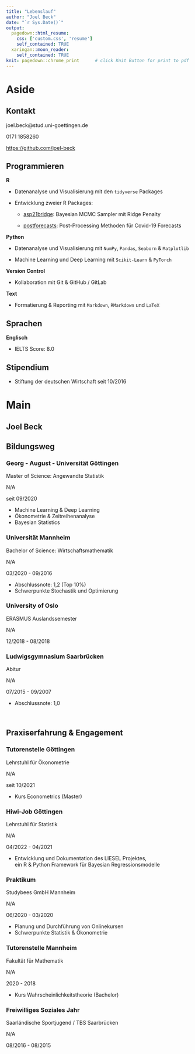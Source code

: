 ```yaml
---
title: "Lebenslauf"
author: "Joel Beck"
date: "`r Sys.Date()`"
output:
  pagedown::html_resume:            
    css: ['custom.css', 'resume']
    self_contained: TRUE
  xaringan::moon_reader:              
    self_contained: TRUE
knit: pagedown::chrome_print      # click Knit Button for print to pdf
---
```



Aside
================================================================================




Kontakt {#contact}
--------------------------------------------------------------------------------

<i class="fa fa-envelope"></i> joel.beck@stud.uni-goettingen.de  

<i class="fas fa-phone"></i> 0171 1858260

<i class="fab fa-github"></i> <https://github.com/joel-beck>


Programmieren {#programming}
-------------------------------------------------------------------

**R**

  - Datenanalyse und Visualisierung mit den `tidyverse` Packages
  
  - Entwicklung zweier R Packages:
  
      - [asp21bridge](https://github.com/joel-beck/asp21bridge): Bayesian MCMC Sampler mit Ridge Penalty
      
      - [postforecasts](https://github.com/nikosbosse/post-processing-forecasts): Post-Processing Methoden für Covid-19 Forecasts
  

**Python**

  - Datenanalyse und Visualisierung mit `NumPy`, `Pandas`, `Seaborn` & `Matplotlib`
  
  - Machine Learning und Deep Learning mit `Scikit-Learn` & `PyTorch`
  

**Version Control**

  - Kollaboration mit Git & GitHub / GitLab
  
**Text**

  - Formatierung & Reporting mit `Markdown`, `RMarkdown` und `LaTeX` 



Sprachen {#language} 
-------------------------------------------------------------------

**Englisch**

  - IELTS Score: 8.0
  
  
  
Stipendium {#scholarship} 
-------------------------------------------------------------------

  - Stiftung der deutschen Wirtschaft seit 10/2016 




Main
================================================================================




Joel Beck {#title}
---------------------------------------------------------------------------------




Bildungsweg {data-icon=graduation-cap data-concise=true}
---------------------------------------------------------------------------------


### Georg - August - Universität Göttingen

Master of Science: Angewandte Statistik 

N/A <!-- do not display location marker -->

seit 09/2020

- Machine Learning & Deep Learning
- Ökonometrie & Zeitreihenanalyse
- Bayesian Statistics
 

### Universität Mannheim 

Bachelor of Science: Wirtschaftsmathematik

N/A

03/2020 - 09/2016

- Abschlussnote: 1,2 (Top 10%)
- Schwerpunkte Stochastik und Optimierung 


### University of Oslo

ERASMUS Auslandssemester

N/A

12/2018 - 08/2018


### Ludwigsgymnasium Saarbrücken

Abitur 

N/A

07/2015 - 09/2007

- Abschlussnote: 1,0 


<br> <!-- vergrößert Abstand -->



Praxiserfahrung & Engagement {data-icon=chalkboard-teacher} 
---------------------------------------------------------------------------------

### Tutorenstelle Göttingen

Lehrstuhl für Ökonometrie

N/A

seit 10/2021

- Kurs Econometrics (Master)


### Hiwi-Job Göttingen

Lehrstuhl für Statistik

N/A

04/2022 - 04/2021

- Entwicklung und Dokumentation des LIESEL Projektes, \
ein R & Python Framework für Bayesian Regressionsmodelle


### Praktikum

Studybees GmbH Mannheim

N/A

06/2020 - 03/2020

- Planung und Durchführung von Onlinekursen 
- Schwerpunkte Statistik & Ökonometrie



### Tutorenstelle Mannheim

Fakultät für Mathematik

N/A

2020 - 2018

- Kurs Wahrscheinlichkeitstheorie (Bachelor)



### Freiwilliges Soziales Jahr

Saarländische Sportjugend / TBS Saarbrücken

N/A

08/2016 - 08/2015

<br> <!-- verlängert blaue timeline -->
